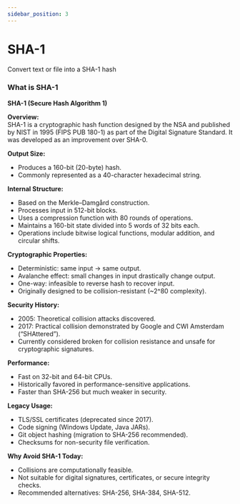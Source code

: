 ```yaml
---
sidebar_position: 3
---
```


# SHA-1

Convert text or file into a SHA-1 hash



<HashGenerator 
  hashAlgorithm='SHA-1'
/>

### What is SHA-1

**SHA-1 (Secure Hash Algorithm 1)**

**Overview:**  
SHA-1 is a cryptographic hash function designed by the NSA and published by NIST in 1995 (FIPS PUB 180-1) as part of the Digital Signature Standard. It was developed as an improvement over SHA-0.

**Output Size:**  
- Produces a 160-bit (20-byte) hash.  
- Commonly represented as a 40-character hexadecimal string.

**Internal Structure:**  
- Based on the Merkle–Damgård construction.  
- Processes input in 512-bit blocks.  
- Uses a compression function with 80 rounds of operations.  
- Maintains a 160-bit state divided into 5 words of 32 bits each.  
- Operations include bitwise logical functions, modular addition, and circular shifts.

**Cryptographic Properties:**  
- Deterministic: same input → same output.  
- Avalanche effect: small changes in input drastically change output.  
- One-way: infeasible to reverse hash to recover input.  
- Originally designed to be collision-resistant (~2^80 complexity).

**Security History:**  
- 2005: Theoretical collision attacks discovered.  
- 2017: Practical collision demonstrated by Google and CWI Amsterdam (“SHAttered”).  
- Currently considered broken for collision resistance and unsafe for cryptographic signatures.

**Performance:**  
- Fast on 32-bit and 64-bit CPUs.  
- Historically favored in performance-sensitive applications.  
- Faster than SHA-256 but much weaker in security.

**Legacy Usage:**  
- TLS/SSL certificates (deprecated since 2017).  
- Code signing (Windows Update, Java JARs).  
- Git object hashing (migration to SHA-256 recommended).  
- Checksums for non-security file verification.

**Why Avoid SHA-1 Today:**  
- Collisions are computationally feasible.  
- Not suitable for digital signatures, certificates, or secure integrity checks.  
- Recommended alternatives: SHA-256, SHA-384, SHA-512.
